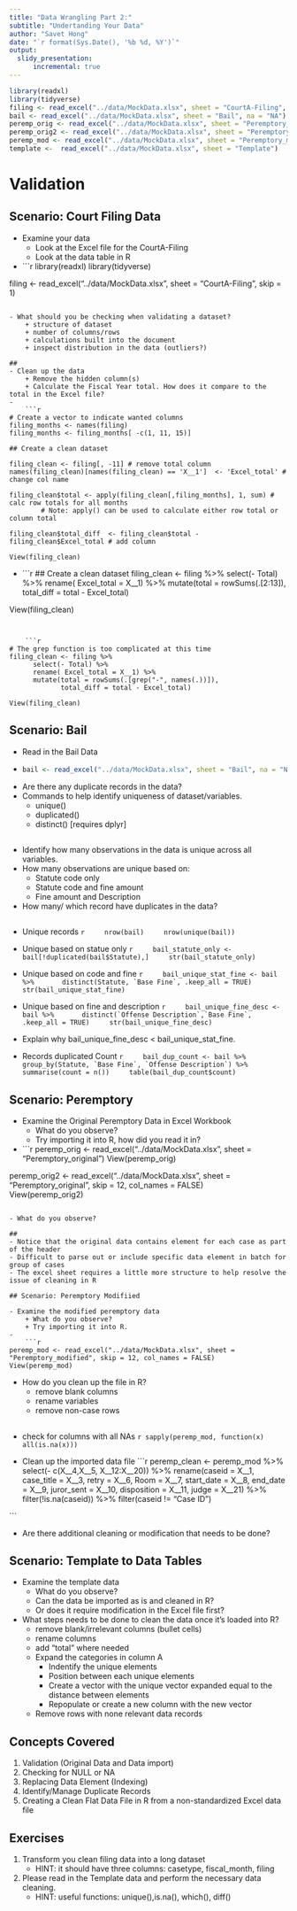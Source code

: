 ```yaml
---
title: "Data Wrangling Part 2:"
subtitle: "Undertanding Your Data"
author: "Savet Hong"
date: "`r format(Sys.Date(), '%b %d, %Y')`"
output:
  slidy_presentation:
      incremental: true
---
```

  
```r
library(readxl)
library(tidyverse)
filing <- read_excel("../data/MockData.xlsx", sheet = "CourtA-Filing", skip = 1)
bail <- read_excel("../data/MockData.xlsx", sheet = "Bail", na = "NA")
peremp_orig <- read_excel("../data/MockData.xlsx", sheet = "Peremptory_original")
peremp_orig2 <- read_excel("../data/MockData.xlsx", sheet = "Peremptory_original", skip = 12, col_names = FALSE) 
peremp_mod <- read_excel("../data/MockData.xlsx", sheet = "Peremptory_modified", skip = 12, col_names = FALSE)
template <-  read_excel("../data/MockData.xlsx", sheet = "Template")  
```

# Validation

## Scenario: Court Filing Data

- Examine your data
    + Look at the Excel file for the CourtA-Filing
    + Look at the data table in R
-     
    ```r
library(readxl)
library(tidyverse)    

filing <- read_excel("../data/MockData.xlsx", sheet = "CourtA-Filing", skip = 1)
```

- What should you be checking when validating a dataset?
    + structure of dataset
    + number of columns/rows
    + calculations built into the document
    + inspect distribution in the data (outliers?)

## 
- Clean up the data
    + Remove the hidden column(s)
    + Calculate the Fiscal Year total. How does it compare to the total in the Excel file?
-
    ```r
# Create a vector to indicate wanted columns
filing_months <- names(filing)
filing_months <- filing_months[ -c(1, 11, 15)]

## Create a clean dataset    

filing_clean <- filing[, -11] # remove total column
names(filing_clean)[names(filing_clean) == 'X__1']  <- 'Excel_total' # change col name

filing_clean$total <- apply(filing_clean[,filing_months], 1, sum) # calc row totals for all months
        # Note: apply() can be used to calculate either row total or column total

filing_clean$total_diff  <- filing_clean$total - filing_clean$Excel_total # add column
    
View(filing_clean)    
```
- 
    ```r
## Create a clean dataset 
filing_clean <- filing %>%
      select(- Total) %>%
      rename( Excel_total = X__1) %>%
      mutate(total = rowSums(.[2:13]),
             total_diff = total - Excel_total)
    
View(filing_clean)    
```


    ```r
# The grep function is too complicated at this time    
filing_clean <- filing %>%
      select(- Total) %>%
      rename( Excel_total = X__1) %>%
      mutate(total = rowSums(.[grep("-", names(.))]),
             total_diff = total - Excel_total)
    
View(filing_clean)    
```


## Scenario: Bail

- Read in the Bail Data
- 
    ```r

bail <- read_excel("../data/MockData.xlsx", sheet = "Bail", na = "NA")
```

- Are there any duplicate records in the data?
- Commands to help identify uniqueness of dataset/variables.
    + unique()
    + duplicated()
    + distinct() [requires dplyr]

## 
- Identify how many observations in the data is unique across all variables.
- How many observations are unique based on:
    + Statute code only
    + Statute code and fine amount
    + Fine amount and Description
- How many/ which record have duplicates in the data?

## 
- Unique records
    ```r
    nrow(bail)
    nrow(unique(bail))
```

- Unique based on statue only
    ```r
    bail_statute_only <- bail[!duplicated(bail$Statute),]
    str(bail_statute_only)
```

- Unique based on code and fine
    ```r
    bail_unique_stat_fine <- bail %>%
      distinct(Statute, `Base Fine`, .keep_all = TRUE)
    str(bail_unique_stat_fine)
```
    
- Unique based on fine and description
    ```r
    bail_unique_fine_desc <- bail %>%
      distinct(`Offense Description`,`Base Fine`, .keep_all = TRUE)
    str(bail_unique_fine_desc)
```

- Explain why bail_unique_fine_desc < bail_unique_stat_fine.
    
- Records duplicated Count
    ```r
    bail_dup_count <- bail %>%
      group_by(Statute, `Base Fine`, `Offense Description`) %>%
      summarise(count = n())
    table(bail_dup_count$count)
```


## Scenario: Peremptory

- Examine the Original Peremptory Data in Excel Workbook
    + What do you observe?
    + Try importing it into R, how did you read it in?

- 
    ```r
peremp_orig <- read_excel("../data/MockData.xlsx", sheet = "Peremptory_original")
View(peremp_orig)   

peremp_orig2 <- read_excel("../data/MockData.xlsx", sheet = "Peremptory_original", skip = 12, col_names = FALSE)  
View(peremp_orig2) 
```        

- What do you observe?

##
- Notice that the original data contains element for each case as part of the header
- Difficult to parse out or include specific data element in batch for group of cases
- The excel sheet requires a little more structure to help resolve the issue of cleaning in R
    
## Scenario: Peremptory Modifiied

- Examine the modified peremptory data
    + What do you observe?
    + Try importing it into R.
-     
    ```r

peremp_mod <- read_excel("../data/MockData.xlsx", sheet = "Peremptory_modified", skip = 12, col_names = FALSE)
View(peremp_mod)    
```

- How do you clean up the file in R?
    + remove blank columns
    + rename variables
    + remove non-case rows

## 
- check for columns with all NAs
    ```r
sapply(peremp_mod, function(x) all(is.na(x))) 
```

- Clean up the imported data file
    ```r

peremp_clean <- peremp_mod %>%
      select(- c(X__4,X__5, X__12:X__20)) %>%
      rename(caseid = X__1, case_title = X__3, retry = X__6, Room = X__7,
             start_date = X__8, end_date = X__9, juror_sent = X__10, 
             disposition = X__11, judge = X__21) %>%
      filter(!is.na(caseid)) %>%
      filter(caseid != "Case ID")
      
```

- Are there additional cleaning or modification that needs to be done?


## Scenario: Template to Data Tables
- Examine the template data
    + What do you observe?
    + Can the data be imported as is and cleaned in R? 
    + Or does it require modification in the Excel file first? 

- What steps needs to be done to clean the data once it's loaded into R?
    + remove blank/irrelevant columns (bullet cells)
    + rename columns
    + add "total" where needed
    + Expand the categories in column A
        - Indentify the unique elements
        - Position between each unique elements
        - Create a vector with the unique vector expanded equal to the distance between elements
        - Repopulate or create a new column with the new vector
    + Remove rows with none relevant data records   

## Concepts Covered
1. Validation (Original Data and  Data import)
2. Checking for NULL or NA
3. Replacing Data Element (Indexing)
4. Identify/Manage Duplicate Records
5. Creating a Clean Flat Data File in R from a non-standardized Excel data file


## Exercises
1. Transform you clean filing data into a long dataset
    + HINT: it should have three columns: casetype, fiscal_month, filing

2. Please read in the Template data and perform the necessary data cleaning.
    + HINT: useful functions: unique(),is.na(), which(), diff()

